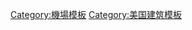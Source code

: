 {{Navbox
|name  = 美國機場
|title = [[美國機場列表|美國機場]]
|group1 = [[美國州份|州份]]
| list1 = [[亞拉巴馬州機場列表|亞拉巴馬州]] · [[阿拉斯加州機場列表|阿拉斯加州]] · [[亞利桑那州機場列表|亞利桑那州]] · [[阿肯色州機場列表|阿肯色州]] · [[加利福尼亞州機場列表|加利福尼亞州]] · [[科羅拉多州機場列表|科羅拉多州]] · [[康涅狄格州機場列表|康涅狄格州]] · [[特拉華州機場列表|特拉華州]] · [[佛羅里達州機場列表|佛羅里達州]] · [[佐治亞州機場列表|佐治亞州]] · [[夏威夷州機場列表|夏威夷州]] · [[愛達荷州機場列表|愛達荷州]] · [[伊利諾伊州機場列表|伊利諾伊州]] · [[印地安那州機場列表|印地安那州]] · [[愛荷華州機場列表|愛荷華州]] · [[堪薩斯州機場列表|堪薩斯州]] · [[肯塔基州機場列表|肯塔基州]] · [[路易斯安那州機場列表|路易斯安那州]] · [[緬因州機場列表|緬因州]] · [[馬利蘭州機場列表|馬利蘭州]] · [[麻省機場列表|麻省]] · [[密歇根州機場列表|密歇根州]] · [[明尼蘇達州機場列表|明尼蘇達州]] · [[密西西比州機場列表|密西西比州]] · [[密蘇里州機場列表|密蘇里州]] · [[蒙大拿州機場列表|蒙大拿州]] · [[內布拉斯加州機場列表|內布拉斯加州]] · [[內華達州機場列表|內華達州]] · [[新罕布什爾州機場列表|新罕布什爾州]] · [[新澤西州機場列表|新澤西州]] · [[新墨西哥州機場列表|新墨西哥州]] · [[紐約州機場列表|紐約州]] · [[北卡羅萊納州機場列表|北卡羅萊納州]] · [[北達科他州機場列表|北達科他州]] · [[俄亥俄州機場列表|俄亥俄州]] · [[奧克拉荷馬州機場列表|奧克拉荷馬州]] · [[俄勒岡州機場列表|俄勒岡州]] · [[賓夕法尼亞州機場列表|賓夕法尼亞州]] · [[羅德島州機場列表|羅德島州]] · [[南卡羅萊納州機場列表|南卡羅萊納州]] · [[南達科他州機場列表|南達科他州]] · [[田納西州機場列表|田納西州]] · [[德克薩斯州機場列表|德克薩斯州]] · [[猶他州機場列表|猶他州]] · [[佛蒙特州機場列表|佛蒙特州]] · [[維珍尼亞州機場列表|維珍尼亞州]] · [[華盛頓州機場列表|華盛頓州]] · [[西維珍尼亞州機場列表|西維珍尼亞州]] · [[威斯康辛州機場列表|威斯康辛州]] · [[懷俄明州機場列表|懷俄明州]]
|group2 = [[島嶼地區]]
| list2 = [[美屬薩摩亞機場列表|美屬薩摩亞]] · [[關島機場列表|關島]] · [[北馬里亞納群島機場列表|北馬里亞納群島]] · [[波多黎各機場列表|波多黎各]] · [[美屬維爾京群島機場列表|美屬維爾京群島]]
}}
<noinclude>
{{collapsible option}}
[[Category:機場模板]]
[[Category:美国建筑模板]]

</noinclude>